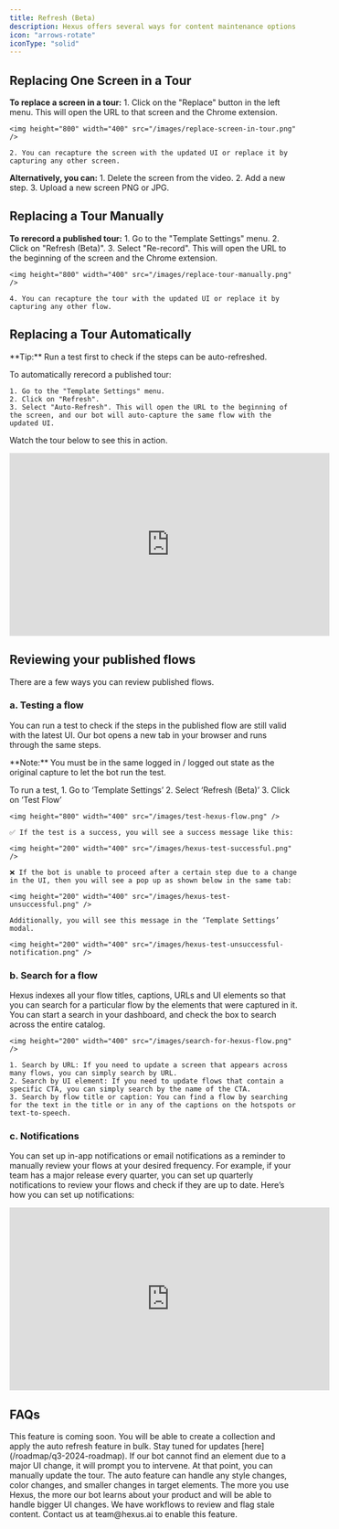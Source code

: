 ```yaml
---
title: Refresh (Beta)
description: Hexus offers several ways for content maintenance options when your UI changes. Here are the options.
icon: "arrows-rotate"
iconType: "solid"
---
```


## Replacing One Screen in a Tour

**To replace a screen in a tour:**
    1. Click on the "Replace" button in the left menu. This will open the URL to that screen and the Chrome extension.

    <img height="800" width="400" src="/images/replace-screen-in-tour.png" />

    2. You can recapture the screen with the updated UI or replace it by capturing any other screen.

**Alternatively, you can:**
    1. Delete the screen from the video.
    2. Add a new step.
    3. Upload a new screen PNG or JPG.

## Replacing a Tour Manually

**To rerecord a published tour:**
    1. Go to the "Template Settings" menu.
    2. Click on "Refresh (Beta)".
    3. Select "Re-record". This will open the URL to the beginning of the screen and the Chrome extension.

    <img height="800" width="400" src="/images/replace-tour-manually.png" />

    4. You can recapture the tour with the updated UI or replace it by capturing any other flow.

## Replacing a Tour Automatically

<Tip>
  **Tip:** Run a test first to check if the steps can be auto-refreshed.
</Tip>

To automatically rerecord a published tour:

    1. Go to the "Template Settings" menu.
    2. Click on "Refresh".
    3. Select "Auto-Refresh". This will open the URL to the beginning of the screen, and our bot will auto-capture the same flow with the updated UI.

Watch the tour below to see this in action.

<iframe
  width="560"
  height="320"
  src="https://app.usehexus.com/embed/f7508e29-6bbd-473a-ba67-32b8c32a7713"
  title="Replace a Hexus Tour Automatically"
  frameborder="0"
  allow="accelerometer; autoplay; clipboard-write; encrypted-media; gyroscope; picture-in-picture"
  allowfullscreen
></iframe>

## Reviewing your published flows

There are a few ways you can review published flows. 

### a. Testing a flow

You can run a test to check if the steps in the published flow are still valid with the latest UI. Our bot opens a new tab in your browser and runs through the same steps.

<Note>
    **Note:** You must be in the same logged in / logged out state as the original capture to let the bot run the test.
</Note>

To run a test,
    1. Go to ‘Template Settings’
    2. Select ‘Refresh (Beta)’
    3. Click on ‘Test Flow’

    <img height="800" width="400" src="/images/test-hexus-flow.png" />

    ✅ If the test is a success, you will see a success message like this:

    <img height="200" width="400" src="/images/hexus-test-successful.png" />

    ❌ If the bot is unable to proceed after a certain step due to a change in the UI, then you will see a pop up as shown below in the same tab:

    <img height="200" width="400" src="/images/hexus-test-unsuccessful.png" />

    Additionally, you will see this message in the ‘Template Settings’ modal.

    <img height="200" width="400" src="/images/hexus-test-unsuccessful-notification.png" />

### b. Search for a flow

Hexus indexes all your flow titles, captions, URLs and UI elements so that you can search for a particular flow by the elements that were captured in it. You can start a search in your dashboard, and check the box to search across the entire catalog.
    
    <img height="200" width="400" src="/images/search-for-hexus-flow.png" />
    
    1. Search by URL: If you need to update a screen that appears across many flows, you can simply search by URL.
    2. Search by UI element: If you need to update flows that contain a specific CTA, you can simply search by the name of the CTA.
    3. Search by flow title or caption: You can find a flow by searching for the text in the title or in any of the captions on the hotspots or text-to-speech.

### c. Notifications

You can set up in-app notifications or email notifications as a reminder to manually review your flows at your desired frequency. For example, if your team has a major release every quarter, you can set up quarterly notifications to review your flows and check if they are up to date. Here’s how you can set up notifications:

<iframe
  width="560"
  height="320"
  src="https://app.usehexus.com/embed/7813002e-f28b-4952-8743-c1d7ec6ab627"
  title="Hexus Flow Review Notification"
  frameborder="0"
  allow="accelerometer; autoplay; clipboard-write; encrypted-media; gyroscope; picture-in-picture"
  allowfullscreen
></iframe>

## FAQs
<AccordionGroup>
  <Accordion title="Can I auto-refresh multiple tours at once?">
    This feature is coming soon. You will be able to create a collection and apply the auto refresh feature in bulk. Stay tuned for updates [here](/roadmap/q3-2024-roadmap).
  </Accordion>

  <Accordion title="What if there is a major change in the flow?">
    If our bot cannot find an element due to a major UI change, it will prompt you to intervene. At that point, you can manually update the tour.
  </Accordion>

  <Accordion title="What kind of changes does the auto feature handle?">
    The auto feature can handle any style changes, color changes, and smaller changes in target elements. The more you use Hexus, the more our bot learns about your product and will be able to handle bigger UI changes.
  </Accordion>

  <Accordion title="How to auto flag stale content?">
    We have workflows to review and flag stale content. Contact us at team@hexus.ai to enable this feature.
  </Accordion>
</AccordionGroup>
